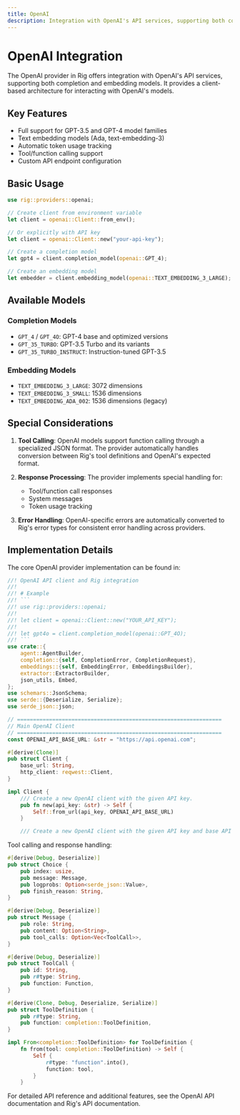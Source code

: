 ```yaml
---
title: OpenAI
description: Integration with OpenAI's API services, supporting both completion and embedding models.
---
```



# OpenAI Integration

The OpenAI provider in Rig offers integration with OpenAI's API services, supporting both completion and embedding models. It provides a client-based architecture for interacting with OpenAI's models.

## Key Features

- Full support for GPT-3.5 and GPT-4 model families
- Text embedding models (Ada, text-embedding-3)
- Automatic token usage tracking
- Tool/function calling support
- Custom API endpoint configuration

## Basic Usage

```rust
use rig::providers::openai;

// Create client from environment variable
let client = openai::Client::from_env();

// Or explicitly with API key
let client = openai::Client::new("your-api-key");

// Create a completion model
let gpt4 = client.completion_model(openai::GPT_4);

// Create an embedding model
let embedder = client.embedding_model(openai::TEXT_EMBEDDING_3_LARGE);
```

## Available Models

### Completion Models
- `GPT_4` / `GPT_4O`: GPT-4 base and optimized versions
- `GPT_35_TURBO`: GPT-3.5 Turbo and its variants
- `GPT_35_TURBO_INSTRUCT`: Instruction-tuned GPT-3.5

### Embedding Models
- `TEXT_EMBEDDING_3_LARGE`: 3072 dimensions
- `TEXT_EMBEDDING_3_SMALL`: 1536 dimensions
- `TEXT_EMBEDDING_ADA_002`: 1536 dimensions (legacy)

## Special Considerations

1. **Tool Calling**: OpenAI models support function calling through a specialized JSON format. The provider automatically handles conversion between Rig's tool definitions and OpenAI's expected format.

2. **Response Processing**: The provider implements special handling for:
   - Tool/function call responses
   - System messages
   - Token usage tracking

3. **Error Handling**: OpenAI-specific errors are automatically converted to Rig's error types for consistent error handling across providers.

## Implementation Details

The core OpenAI provider implementation can be found in:

```rust filename="rig-core/src/providers/openai.rs [1:150]"
//! OpenAI API client and Rig integration
//!
//! # Example
//! ```
//! use rig::providers::openai;
//!
//! let client = openai::Client::new("YOUR_API_KEY");
//!
//! let gpt4o = client.completion_model(openai::GPT_4O);
//! ```
use crate::{
    agent::AgentBuilder,
    completion::{self, CompletionError, CompletionRequest},
    embeddings::{self, EmbeddingError, EmbeddingsBuilder},
    extractor::ExtractorBuilder,
    json_utils, Embed,
};
use schemars::JsonSchema;
use serde::{Deserialize, Serialize};
use serde_json::json;

// ================================================================
// Main OpenAI Client
// ================================================================
const OPENAI_API_BASE_URL: &str = "https://api.openai.com";

#[derive(Clone)]
pub struct Client {
    base_url: String,
    http_client: reqwest::Client,
}

impl Client {
    /// Create a new OpenAI client with the given API key.
    pub fn new(api_key: &str) -> Self {
        Self::from_url(api_key, OPENAI_API_BASE_URL)
    }

    /// Create a new OpenAI client with the given API key and base API URL.
```


Tool calling and response handling:

```rust filename="rig-core/src/providers/openai.rs [350:450]"
#[derive(Debug, Deserialize)]
pub struct Choice {
    pub index: usize,
    pub message: Message,
    pub logprobs: Option<serde_json::Value>,
    pub finish_reason: String,
}

#[derive(Debug, Deserialize)]
pub struct Message {
    pub role: String,
    pub content: Option<String>,
    pub tool_calls: Option<Vec<ToolCall>>,
}

#[derive(Debug, Deserialize)]
pub struct ToolCall {
    pub id: String,
    pub r#type: String,
    pub function: Function,
}

#[derive(Clone, Debug, Deserialize, Serialize)]
pub struct ToolDefinition {
    pub r#type: String,
    pub function: completion::ToolDefinition,
}

impl From<completion::ToolDefinition> for ToolDefinition {
    fn from(tool: completion::ToolDefinition) -> Self {
        Self {
            r#type: "function".into(),
            function: tool,
        }
    }
```


For detailed API reference and additional features, see the OpenAI API documentation and Rig's API documentation.

<br />

<Cards>
<Cards.Card title="API Reference (docs.rs)" href="https://docs.rs/rig-core/latest/rig/providers/openai/index.html"/>
</Cards>
